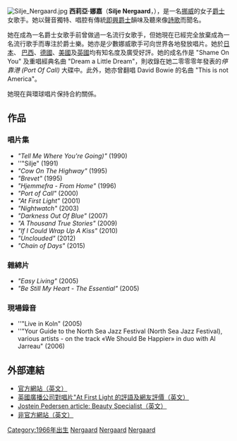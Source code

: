 [[File:Silje_Nergaard.jpg|thumb]]
'''西莉亞·娜嘉'''（'''Silje Nergaard'''，{{bd|1966年|6月19日||||N}}），是一名[[挪威|挪威]]的女子[[爵士|爵士]]女歌手。她以聲音獨特、唱腔有傳統[[即興爵士|即興爵士]]韻味及聽來像[[詩歌|詩歌]]而聞名。

她在成為一名爵士女歌手前曾做過一名流行女歌手，但她現在已經完全放棄成為一名流行歌手而專注於爵士樂。她亦是少數娜威歌手可向世界各地發放唱片。她於[[日本|日本]]、 [[巴西|巴西]]、[[德國|德國]]、[[美國|美國]]及[[英國|英國]]均有知名度及廣受好評。她的成名作是 "Shame On You" 及重唱經典名曲 "Dream a Little Dream"，則收錄在她二零零零年發表的''停靠港 (Port Of Call)'' 大碟中。此外，她亦曾翻唱 David Bowie 的名曲 "This is not America"。

她現在與環球唱片保持合約關係。

==作品==
===唱片集===
*''"Tell Me Where You're Going)"'' (1990)
*''"Silje" (1991)
*''"Cow On The Highway"'' (1995)
*''"Brevet"'' (1995)
*''"Hjemmefra - From Home"'' (1996)
*''"Port of Call"'' (2000)
*''"At First Light"'' (2001)
*''"Nightwatch"'' (2003)
*''"Darkness Out Of Blue"'' (2007)
*''"A Thousand True Stories"'' (2009)
*''"If I Could Wrap Up A Kiss"'' (2010)
*''"Unclouded"'' (2012)
*''"Chain of Days"'' (2015)

===雜綿片===
*''"Easy Living"'' (2005)
*''"Be Still My Heart - The Essential"'' (2005)

===現場錄音===
*''"Live in Koln" (2005)
*''"Your Guide to the North Sea Jazz Festival (North Sea Jazz Festival), various artists - on the track «We Should Be Happier» in duo with Al Jarreau" (2006)

==外部連結==
*[http://www.siljenergaard.com/ 官方網站（英文）] {{Wayback|url=http://www.siljenergaard.com/ |date=20210508101451 }}
*[https://web.archive.org/web/20060529121010/http://www.bbc.co.uk/music/jazz/reviews/silje_atfirstlight.shtml 英國廣播公司對唱片"At First Light 的評語及網友評價（英文）]
*[https://web.archive.org/web/20071208054715/http://www.josteinp.com/docs/artikler/beautyspes.html Jostein Pedersen article: Beauty Specialist（英文）]
*[http://www.silje.nl/ 非官方網站（英文）] {{Wayback|url=http://www.silje.nl/ |date=20210507043113 }}

{{Authority control}}
[[Category:1966年出生|Category:1966年出生]]
[[Category:挪威女歌手|Nergaard]]
[[Category:挪威爵士歌手|Nergaard]]
[[Category:挪威创作歌手|Nergaard]]